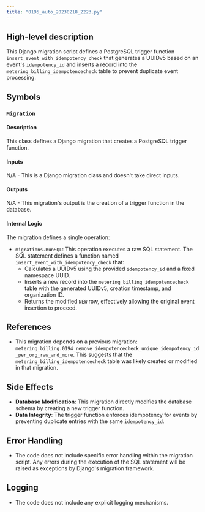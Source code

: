 ```yaml
---
title: "0195_auto_20230218_2223.py"
---
```


## High-level description
This Django migration script defines a PostgreSQL trigger function `insert_event_with_idempotency_check` that generates a UUIDv5 based on an event's `idempotency_id` and inserts a record into the `metering_billing_idempotencecheck` table to prevent duplicate event processing.

## Symbols

### `Migration`
#### Description
This class defines a Django migration that creates a PostgreSQL trigger function.

#### Inputs
N/A - This is a Django migration class and doesn't take direct inputs.

#### Outputs
N/A - This migration's output is the creation of a trigger function in the database.

#### Internal Logic
The migration defines a single operation:
- `migrations.RunSQL`: This operation executes a raw SQL statement. The SQL statement defines a function named `insert_event_with_idempotency_check` that:
    - Calculates a UUIDv5 using the provided `idempotency_id` and a fixed namespace UUID.
    - Inserts a new record into the `metering_billing_idempotencecheck` table with the generated UUIDv5, creation timestamp, and organization ID.
    - Returns the modified `NEW` row, effectively allowing the original event insertion to proceed.

## References
- This migration depends on a previous migration: `metering_billing.0194_remove_idempotencecheck_unique_idempotency_id_per_org_raw_and_more`. This suggests that the `metering_billing_idempotencecheck` table was likely created or modified in that migration.

## Side Effects
- **Database Modification**: This migration directly modifies the database schema by creating a new trigger function.
- **Data Integrity**: The trigger function enforces idempotency for events by preventing duplicate entries with the same `idempotency_id`.

## Error Handling
- The code does not include specific error handling within the migration script. Any errors during the execution of the SQL statement will be raised as exceptions by Django's migration framework.

## Logging
- The code does not include any explicit logging mechanisms.
